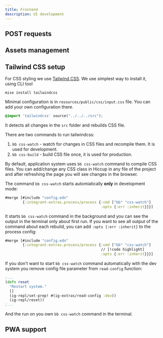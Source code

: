 ```yaml
---
title: Frontend
description: UI development
---
```


## POST requests

## Assets management

## Tailwind CSS setup

For CSS styling we use [Tailwind CSS](https://tailwindcss.com/docs/installation). We use simplest way to install it, using CLI tool

```shell
mise install tailwindcss
```
Minimal configuration is in `resources/public/css/input.css` file. You can add your own configuration there.

```css title="resources/public/css/input.css"
@import 'tailwindcss' source("../../../src");
```

It detects all changes in the `src` folder and rebuilds CSS file.

There are two commands to run tailwindcss:

1. `bb css-watch` - watch for changes in CSS files and recompile them. It is used for development.
2. `bb css-build` - build CSS file once, it is used for production.

By default, application system uses `bb css-watch` command to compile CSS files. You can add/change any CSS class in Hiccup in any file of the project
and after refreshing the page you will see changes in the browser.


The command `bb css-watch` starts automiatically **only** in development mode:

```clojure title="resources/config.dev.edn"
#merge [#include "config.edn"
        {:integrant-extras.process/process {:cmd ["bb" "css-watch"]
                                            :opts {:err :inherit}}}]
```

It starts `bb css-watch` command in the background and you can see the output in the terminal only about first run.
If you want to see all output of the command  about each rebuild, you can add `:opts {:err :inherit}` to the process config:

```clojure title="resources/config.dev.edn"
#merge [#include "config.edn"
        {:integrant-extras.process/process {:cmd ["bb" "css-watch"]
                                            // [!code highlight]
                                            :opts {:err :inherit}}}]
```


If you don't want to start `bb css-watch` command automatically with the dev system you remove config file parameter from `read-config` function:

```clojure title="dev/user.clj"
;...
(defn reset
  "Restart system."
  []
  (ig-repl/set-prep! #(ig-extras/read-config :dev))
  (ig-repl/reset))
;...
```

And the run on you own `bb css-watch` command in the terminal.

## PWA support
